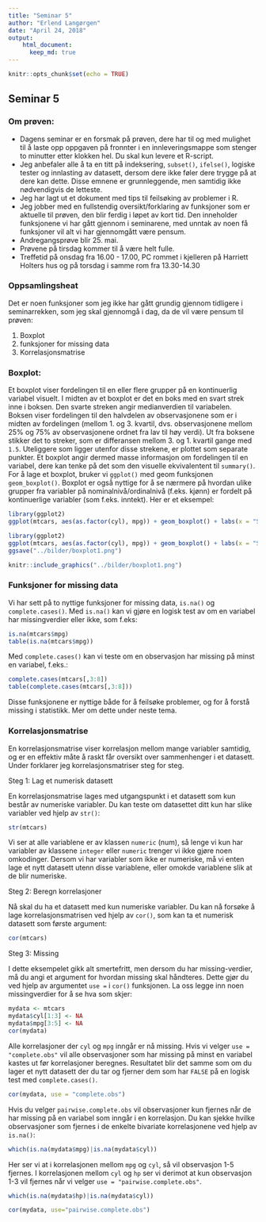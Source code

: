 ```yaml
---
title: "Seminar 5"
author: "Erlend Langørgen"
date: "April 24, 2018"
output: 
    html_document:
      keep_md: true
---
```


```r
knitr::opts_chunk$set(echo = TRUE)
```

## Seminar 5

### Om prøven: 

* Dagens seminar er en forsmak på prøven, dere har til og med mulighet til å laste opp oppgaven på fronnter i en innleveringsmappe som stenger to minutter etter klokken hel. Du skal kun levere et R-script.  
* Jeg anbefaler alle å ta en titt på indeksering, `subset()`, `ifelse()`, logiske tester og innlasting av datasett, dersom dere ikke føler dere trygge på at dere kan dette. Disse emnene er grunnleggende, men samtidig ikke nødvendigvis de letteste.
* Jeg har lagt ut et dokument med tips til feilsøking av problemer i R.
* Jeg jobber med en fullstendig oversikt/forklaring av funksjoner som er aktuelle til prøven, den blir ferdig i løpet av kort tid. Den inneholder funksjonene vi har gått gjennom i seminarene, med unntak av noen få funksjoner vil alt vi har gjennomgått være pensum.
* Andregangsprøve blir 25. mai. 
* Prøvene på tirsdag kommer til å være helt fulle.
* Treffetid på onsdag fra 16.00 - 17.00, PC rommet i kjelleren på Harriett Holters hus og på torsdag i samme rom fra 13.30-14.30


### Oppsamlingsheat

Det er noen funksjoner som jeg ikke har gått grundig gjennom tidligere i seminarrekken, som jeg skal gjennomgå i dag, da de vil være pensum til prøven:

1. Boxplot
2. funksjoner for missing data
3. Korrelasjonsmatrise


### Boxplot:

Et boxplot viser fordelingen til en eller flere grupper på en kontinuerlig variabel visuelt. I midten av et boxplot er det en boks med en svart strek inne i boksen. Den svarte streken angir medianverdien til variabelen. Boksen viser fordelingen til den halvdelen av observasjonene som er i midten av fordelingen (mellom 1. og 3. kvartil, dvs. observasjonene mellom 25% og 75% av observasjonene ordnet fra lav til høy verdi). Ut fra boksene stikker det to streker, som er differansen mellom 3. og 1. kvartil gange med `1.5`. Uteliggere som ligger utenfor disse strekene, er plottet som separate punkter. Et boxplot angir dermed masse informasjon om fordelingen til en variabel, dere kan tenke på det som den visuelle ekvivalentent til `summary()`. For å lage et boxplot, bruker vi `ggplot()` med geom funksjonen `geom_boxplot()`. Boxplot er også nyttige for å se nærmere på hvordan ulike grupper fra variabler på nominalnivå/ordinalnivå (f.eks. kjønn) er fordelt på kontinuerlige variabler (som f.eks. inntekt). Her er et eksempel:


```r
library(ggplot2)
ggplot(mtcars, aes(as.factor(cyl), mpg)) + geom_boxplot() + labs(x = "Sylindre", y = "Miles per gallon")
```


```r
library(ggplot2)
ggplot(mtcars, aes(as.factor(cyl), mpg)) + geom_boxplot() + labs(x = "Sylindre", y = "Miles per gallon")
ggsave("../bilder/boxplot1.png")
```

```r
knitr::include_graphics("../bilder/boxplot1.png")
```



### Funksjoner for missing data

Vi har sett på to nyttige funksjoner for missing data, `is.na()` og `complete.cases()`. Med `is.na()` kan vi gjøre en logisk test av om en variabel har missingverdier eller ikke, som f.eks:
```r
is.na(mtcars$mpg)
table(is.na(mtcars$mpg))
```

Med `complete.cases()` kan vi teste om en observasjon har missing på minst en variabel, f.eks.:
```r
complete.cases(mtcars[,3:8])
table(complete.cases(mtcars[,3:8]))
```

Disse funksjonene er nyttige både for å feilsøke problemer, og for å forstå missing i statistikk. Mer om dette under neste tema.

### Korrelasjonsmatrise

En korrelasjonsmatrise viser korrelasjon mellom mange variabler samtidig, og er en effektiv måte å raskt får oversikt over sammenhenger i et datasett. Under forklarer jeg korrelasjonsmatriser steg for steg.

Steg 1: Lag et numerisk datasett

En korrelasjonsmatrise lages med utgangspunkt i et datasett som kun består av numeriske variabler. Du kan teste om datasettet ditt kun har slike variabler ved hjelp av `str()`:
```r
str(mtcars)
```

Vi ser at alle variablene er av klassen `numeric` (num), så lenge vi kun har variabler av klassene `integer` eller `numeric` trenger vi ikke gjøre noen omkodinger. Dersom vi har variabler som ikke er numeriske, må vi enten lage et nytt datasett utenn disse variablene, eller omokde variablene slik at de blir numeriske. 


Steg 2: Beregn korrelasjoner

Nå skal du ha et datasett med kun numeriske variabler. Du kan nå forsøke å lage korrelasjonsmatrisen ved hjelp av `cor()`, som kan ta et numerisk datasett som første argument:

```r
cor(mtcars)
```


Steg 3: Missing

I dette eksempelet gikk alt smertefritt, men dersom du har missing-verdier, må du angi et argument for hvordan missing skal håndteres. Dette gjør du ved hjelp av argumentet `use = ` i `cor()` funksjonen. La oss legge inn noen missingverdier for å se hva som skjer:

```r
mydata <- mtcars
mydata$cyl[1:3] <- NA
mydata$mpg[3:5] <- NA
cor(mydata)
```

Alle korrelasjoner der `cyl` og `mpg` inngår er nå missing. Hvis vi velger `use = "complete.obs"` vil alle observasjoner som har missing på minst en variabel kastes ut før korrelasjoner beregnes. Resultatet blir det samme som om du lager et nytt datasett der du tar og fjerner dem som har `FALSE` på en logisk test med `complete.cases()`.

```r
cor(mydata, use = "complete.obs")
```

Hvis du velger `pairwise.complete.obs` vil observasjoner kun fjernes når de har missing på en variabel som inngår i en korrelasjon. Du kan sjekke hvilke observasjoner som fjernes i de enkelte bivariate korrelasjonene ved hjelp av `is.na()`:
```r
which(is.na(mydata$mpg)|is.na(mydata$cyl))
```

Her ser vi at i korrelasjonen mellom `mpg` og `cyl`, så vil observasjon 1-5 fjernes. I korrelasjonen mellom `cyl` og `hp` ser vi derimot at kun observasjon 1-3 vil fjernes når vi velger `use = "pairwise.complete.obs"`.

```r
which(is.na(mydata$hp)|is.na(mydata$cyl))
```

```r
cor(mydata, use="pairwise.complete.obs")
```













